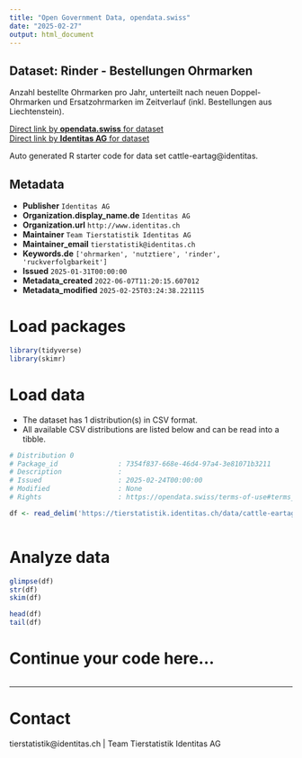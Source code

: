 ```yaml
---
title: "Open Government Data, opendata.swiss"
date: "2025-02-27"
output: html_document
---
```


## Dataset: Rinder - Bestellungen Ohrmarken

Anzahl bestellte Ohrmarken pro Jahr, unterteilt nach neuen Doppel-Ohrmarken und Ersatzohrmarken im Zeitverlauf (inkl. Bestellungen aus Liechtenstein). 

[Direct link by **opendata.swiss** for dataset](https://opendata.swiss/de/dataset/rinder-bestellungen-ohrmarken)<br>
[Direct link by **Identitas AG** for dataset](https://tierstatistik.identitas.ch/)

Auto generated R starter code for data set cattle-eartag@identitas.

## Metadata

- **Publisher** `Identitas AG`
- **Organization.display_name.de** `Identitas AG`
- **Organization.url** `http://www.identitas.ch`
- **Maintainer** `Team Tierstatistik Identitas AG`
- **Maintainer_email** `tierstatistik@identitas.ch`
- **Keywords.de** `['ohrmarken', 'nutztiere', 'rinder', 'ruckverfolgbarkeit']`
- **Issued** `2025-01-31T00:00:00`
- **Metadata_created** `2022-06-07T11:20:15.607012`
- **Metadata_modified** `2025-02-25T03:24:38.221115`


# Load packages

```r

library(tidyverse)
library(skimr)

```

# Load data

-   The dataset has 1 distribution(s) in CSV format.
-   All available CSV distributions are listed below and can be read into a tibble.

```r

# Distribution 0
# Package_id               : 7354f837-668e-46d4-97a4-3e81071b3211
# Description              : 
# Issued                   : 2025-02-24T00:00:00
# Modified                 : None
# Rights                   : https://opendata.swiss/terms-of-use#terms_by

df <- read_delim('https://tierstatistik.identitas.ch/data/cattle-eartag.csv')



```

# Analyze data

```r

glimpse(df)
str(df)
skim(df)

head(df)
tail(df)

```

# Continue your code here...

```r

```

------------------------------------------------------------------------

# Contact

tierstatistik@identitas.ch | Team Tierstatistik Identitas AG

